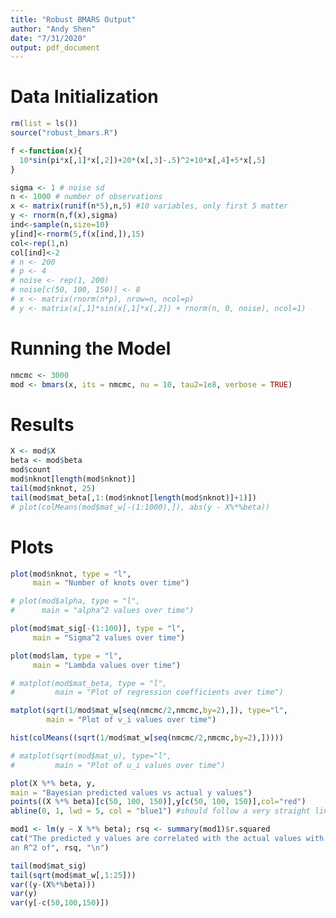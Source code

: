 ```yaml
---
title: "Robust BMARS Output"
author: "Andy Shen"
date: "7/31/2020"
output: pdf_document
---
```


# Data Initialization

```r
rm(list = ls())
source("robust_bmars.R")
```



```r
f <-function(x){
  10*sin(pi*x[,1]*x[,2])+20*(x[,3]-.5)^2+10*x[,4]+5*x[,5]
}

sigma <- 1 # noise sd
n <- 1000 # number of observations
x <- matrix(runif(n*5),n,5) #10 variables, only first 5 matter
y <- rnorm(n,f(x),sigma)
ind<-sample(n,size=10)
y[ind]<-rnorm(5,f(x[ind,]),15)
col<-rep(1,n)
col[ind]<-2
# n <- 200
# p <- 4
# noise <- rep(1, 200)
# noise[c(50, 100, 150)] <- 8
# x <- matrix(rnorm(n*p), nrow=n, ncol=p)
# y <- matrix(x[,1]*sin(x[,1]*x[,2]) + rnorm(n, 0, noise), ncol=1)
```

\pagebreak

# Running the Model

```r
nmcmc <- 3000
mod <- bmars(x, its = nmcmc, nu = 10, tau2=1e8, verbose = TRUE)
```

# Results

```r
X <- mod$X
beta <- mod$beta
mod$count
mod$nknot[length(mod$nknot)]
tail(mod$nknot, 25)
tail(mod$mat_beta[,1:(mod$nknot[length(mod$nknot)]+1)])
# plot(colMeans(mod$mat_w[-(1:1000),]), abs(y - X%*%beta))
```

\pagebreak

# Plots

```r
plot(mod$nknot, type = "l",
     main = "Number of knots over time") 

# plot(mod$alpha, type = "l",
#      main = "alpha^2 values over time")

plot(mod$mat_sig[-(1:100)], type = "l",
     main = "Sigma^2 values over time")

plot(mod$lam, type = "l",
     main = "Lambda values over time")

# matplot(mod$mat_beta, type = "l",
#         main = "Plot of regression coefficients over time")

matplot(sqrt(1/mod$mat_w[seq(nmcmc/2,nmcmc,by=2),]), type="l",
        main = "Plot of v_i values over time")

hist(colMeans((sqrt(1/mod$mat_w[seq(nmcmc/2,nmcmc,by=2),]))))

# matplot(sqrt(mod$mat_u), type="l",
#         main = "Plot of u_i values over time")

plot(X %*% beta, y,
main = "Bayesian predicted values vs actual y values")
points((X %*% beta)[c(50, 100, 150)],y[c(50, 100, 150)],col="red")
abline(0, 1, lwd = 5, col = "blue1") #should follow a very straight line

mod1 <- lm(y ~ X %*% beta); rsq <- summary(mod1)$r.squared
cat("The predicted y values are correlated with the actual values with 
an R^2 of", rsq, "\n")
```

```r
tail(mod$mat_sig)
tail(sqrt(mod$mat_w[,1:25]))
var((y-(X%*%beta)))
var(y)
var(y[-c(50,100,150)])
```

